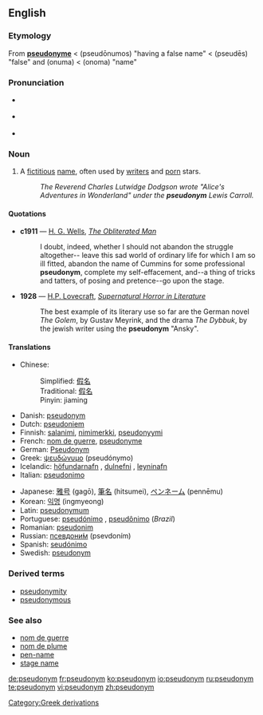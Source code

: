 {{see|Pseudonym}}
{{was wotd|2006|October|5}}
==English==
{{wikipedia}}
===Etymology===
From {{F.}} '''[[pseudonyme]]''' < {{AGr.}} '''{{polytonic|[[ψευδώνυμος]]}}''' (pseudōnumos) "having a false name" < '''{{polytonic|[[ψευδής]]}}''' (pseudēs) "false" and '''{{polytonic|[[ὄνυμα]]}}''' (onuma) < '''{{polytonic|[[ὄνομα]]}}''' (onoma) "name"

===Pronunciation===
*{{IPA|/ˈsjuːdəʊnɪm/}} {{italbrac|[[RP]]}}
*{{IPA|/ˈsudoʊnɪm/}} {{italbrac|US}}
*{{audio|en-us-pseudonym.ogg|Audio (US)}}

===Noun===
{{en-noun}}

# A [[fictitious]] [[name]], often used by [[writer]]s and [[pornography|porn]] stars.
#:''The Reverend Charles Lutwidge Dodgson wrote "Alice's Adventures in Wonderland" under the '''pseudonym''' Lewis Carroll.''

====Quotations====
*'''c1911''' — [[w:H. G. Wells|H. G. Wells]], ''[[s:The Obliterated Man|The Obliterated Man]]''
*:I doubt, indeed, whether I should not abandon the struggle altogether-- leave this sad world of ordinary life for which I am so ill fitted, abandon the name of Cummins for some professional '''pseudonym''', complete my self-effacement, and--a thing of tricks and tatters, of posing and pretence--go upon the stage.
*'''1928''' — [[w:H.P. Lovecraft|H.P. Lovecraft]], ''[[s:Supernatural Horror in Literature|Supernatural Horror in Literature]]''
*:The best example of its literary use so far are the German novel ''The Golem'', by Gustav Meyrink, and the drama ''The Dybbuk'', by the jewish writer using the '''pseudonym''' "Ansky".

====Translations====
{{top}}
* Chinese: 
*: Simplified: [[假名]]
*: Traditional: [[假名]]
*: Pinyin: jiaming
* Danish: [[#Danish|pseudonym]]
* Dutch: [[pseudoniem]] {{n}}
* Finnish: [[salanimi]], [[nimimerkki]], [[pseudonyymi]]
* French: [[nom de guerre]], [[pseudonyme]]
* German: [[Pseudonym]] {{n}}
* Greek: [[ψευδώνυμο]] (pseudónymo) {{n}}
* Icelandic: [[höfundarnafn]] {{n}}, [[dulnefni]] {{n}}, [[leyninafn]] {{n}}
* Italian: [[pseudonimo]] {{m}}
{{mid}}
* Japanese: [[雅号]] (gagō), [[筆名]] (hitsumei), [[ペンネーム]] (pennēmu)
* Korean: [[익명]] (ingmyeong)
* Latin: [[pseudonymum]] {{n}}
* Portuguese: [[pseudónimo]] {{m}}, [[pseudônimo]] {{m}} (''Brazil'')
* Romanian: [[pseudonim]] {{n}}
* Russian: [[псевдоним|псевдони́м]] (psevdoním)
* Spanish: [[seudónimo]] {{m}}
* Swedish: [[#Swedish|pseudonym]]
{{bottom}}

===Derived terms===
*[[pseudonymity]]
*[[pseudonymous]]

===See also===
*[[nom de guerre]]
*[[nom de plume]]
*[[pen-name]]
*[[stage name]]

[[Category:Greek derivations]]

[[de:pseudonym]]
[[fr:pseudonym]]
[[ko:pseudonym]]
[[io:pseudonym]]
[[ru:pseudonym]]
[[te:pseudonym]]
[[vi:pseudonym]]
[[zh:pseudonym]]
